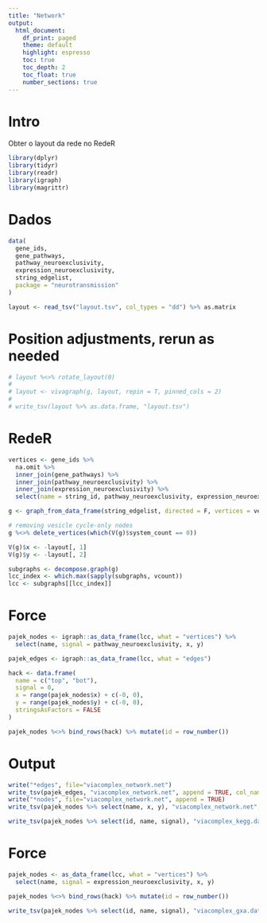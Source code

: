 ```yaml
---
title: "Network"
output:
  html_document:
    df_print: paged
    theme: default
    highlight: espresso
    toc: true
    toc_depth: 2
    toc_float: true
    number_sections: true
---
```

# Intro
Obter o layout da rede no RedeR
```r
library(dplyr)
library(tidyr)
library(readr)
library(igraph)
library(magrittr)
```

# Dados
```r
data(
  gene_ids,
  gene_pathways,
  pathway_neuroexclusivity,
  expression_neuroexclusivity,
  string_edgelist,
  package = "neurotransmission"
)

layout <- read_tsv("layout.tsv", col_types = "dd") %>% as.matrix
```

# Position adjustments, rerun as needed
```r
# layout %<>% rotate_layout(0)
# 
# layout <- vivagraph(g, layout, repin = T, pinned_cols = 2)
# 
# write_tsv(layout %>% as.data.frame, "layout.tsv")
```

# RedeR
```r
vertices <- gene_ids %>%
  na.omit %>%
  inner_join(gene_pathways) %>%
  inner_join(pathway_neuroexclusivity) %>%
  inner_join(expression_neuroexclusivity) %>%
  select(name = string_id, pathway_neuroexclusivity, expression_neuroexclusivity, system_count)

g <- graph_from_data_frame(string_edgelist, directed = F, vertices = vertices)

# removing vesicle cycle-only nodes
g %<>% delete_vertices(which(V(g)$system_count == 0))

V(g)$x <- -layout[, 1]
V(g)$y <- -layout[, 2]

subgraphs <- decompose.graph(g)
lcc_index <- which.max(sapply(subgraphs, vcount))
lcc <- subgraphs[[lcc_index]]
```

# Force
```r
pajek_nodes <- igraph::as_data_frame(lcc, what = "vertices") %>%
  select(name, signal = pathway_neuroexclusivity, x, y)

pajek_edges <- igraph::as_data_frame(lcc, what = "edges")

hack <- data.frame(
  name = c("top", "bot"),
  signal = 0,
  x = range(pajek_nodes$x) + c(-0, 0),
  y = range(pajek_nodes$y) + c(-0, 0),
  stringsAsFactors = FALSE
)

pajek_nodes %<>% bind_rows(hack) %>% mutate(id = row_number())
```

# Output
```r
write("*edges", file="viacomplex_network.net")
write_tsv(pajek_edges, "viacomplex_network.net", append = TRUE, col_names = FALSE, quote_escape = F)
write("*nodes", file="viacomplex_network.net", append = TRUE)
write_tsv(pajek_nodes %>% select(name, x, y), "viacomplex_network.net", append = TRUE, col_names = FALSE, quote_escape = F)

write_tsv(pajek_nodes %>% select(id, name, signal), "viacomplex_kegg.dat")
```

# Force
```r
pajek_nodes <- as_data_frame(lcc, what = "vertices") %>%
  select(name, signal = expression_neuroexclusivity, x, y)

pajek_nodes %<>% bind_rows(hack) %>% mutate(id = row_number())

write_tsv(pajek_nodes %>% select(id, name, signal), "viacomplex_gxa.dat")
```


